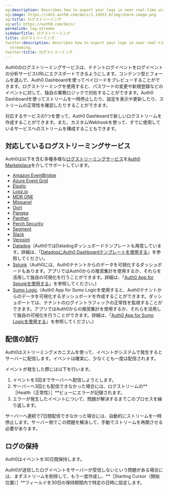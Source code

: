```yaml
---
og:description: Describes how to export your logs in near real-time using log streaming.
og:image: https://cdn2.auth0.com/docs/1.14553.0/img/share-image.png
og:title: ログストリーミング
og:url: https://auth0.com/docs/
permalink: log-streams
sidebarTitle: ログストリーミング
title: ログストリーミング
twitter:description: Describes how to export your logs in near real-time using log
  streaming.
twitter:title: ログストリーミング
---
```


Auth0のログストリーミングサービスは、テナントログイベントをログイベントの分析サービスURLにエクスポートできるようにします。コンテンツ型とフォームを選んで、Auth0 Dashboardを使ってペイロードをプレビューすることができます。ログストリーミングを使用すると、パスワードの変更や新規登録などのイベントに対して、独自の業務ロジックで対処することができます。Auth0 Dashboardを使ってストリームを一時停止したり、設定を表示や更新したり、ストリームの正常性を確認したりすることができます。

対応するサービスの1つを使って、Auth0 Dashboardで新しいログストリームを作成することができます。また、カスタムWebhookを使って、すでに使用しているサービスへのストリームを構成することもできます。

## 対応しているログストリーミングサービス

Auth0は以下を含む多種多様な[ログストリーミングサービス](https://marketplace.auth0.com/features/log-streaming)を[Auth0 Marketplace](https://marketplace.auth0.com)を介してサポートしています。

* [Amazon EventBridge](https://marketplace.auth0.com/integrations/amazon-log-streaming)
* [Azure Event Grid](https://marketplace.auth0.com/integrations/azure-log-streaming)
* [Elastic](https://marketplace.auth0.com/integrations/elastic-security)
* [Logz.io](https://marketplace.auth0.com/integrations/logz-io)
* [MDR ONE](https://marketplace.auth0.com/integrations/mdr-one)
* [Mixpanel](https://marketplace.auth0.com/integrations/mixpanel-log-streaming)
* [Oort](https://marketplace.auth0.com/integrations/oort)
* [Pangea](https://marketplace.auth0.com/integrations/pangea-log-streaming)
* [Panther](https://marketplace.auth0.com/integrations/panther-log-stream)
* [Perch Security](https://marketplace.auth0.com/integrations/perch-security-log-streaming)
* [Segment](https://marketplace.auth0.com/integrations/segment-log-streaming)
* [Slack](https://marketplace.auth0.com/integrations/slack-log-streaming)
* [Verosint](https://marketplace.auth0.com/integrations/verosint-log-stream)
* [Datadog](https://marketplace.auth0.com/integrations/datadog-log-streaming)（Auth0ではDatadogダッシュボードテンプレートも用意しています。詳細は、「[DatadogにAuth0 Dashboardテンプレートを使用する](/monitor-auth0/streams/datadog-dashboard-templates)」を参照してください。
* [Splunk](https://marketplace.auth0.com/integrations/splunk-log-streaming)（Auth0には、Auth0テナントからのデータを可視化するダッシュボードもあります。アプリではAuth0からの推奨集計を使用するか、それらを活用して独自の可視化を行うことができます。詳細は、「[Auth0 App for Splunkを使用する](/monitor-auth0/streams/splunk-dashboard)」を参照してください。)
* [Sumo Logic](https://marketplace.auth0.com/integrations/sumo-logic-log-streaming)（Auth0 App for Sumo Logicを使用すると、Auth0テナントからのデータを可視化するダッシュボードを作成することができます。ダッシュボートでは、テナントのログイントラフィックの正常性を監視することができます。アプリではAuth0からの推奨集計を使用するか、それらを活用して独自の可視化を行うことができます。詳細は、「[Auth0 App for Sumo Logicを使用する](/monitor-auth0/streams/sumo-logic-dashboard)」を参照してください。)

## 配信の試行

Auth0はストリーミングメカニズムを使って、イベントがシステムで発生するとサーバーに配信します。イベントは確実に、少なくとも一度は配信されます。

イベントが発生した際には以下を行います。

1. イベントを3回までサーバーへ配信しようとします。
2. サーバーへ3回とも配信できなかった場合には、ログストリームの**［Health（正常性）］**ビューにエラーが記録されます。
3. エラーが発生したイベントについて、問題が解決するまでこのプロセスを繰り返します。

サーバーへ連続で7日間配信できなかった場合には、自動的にストリームを一時停止します。サーバー側でこの問題を解決して、手動でストリームを再開させる必要があります。

## ログの保持

Auth0はイベントを30日間保持します。

Auth0が送信したログイベントをサーバーが受信しないという問題がある場合には、まずストリームを削除して、もう一度作成し、**［Starting Cursor（開始位置）］**フィールドを30日の保持期間内で特定の日時に設定します。